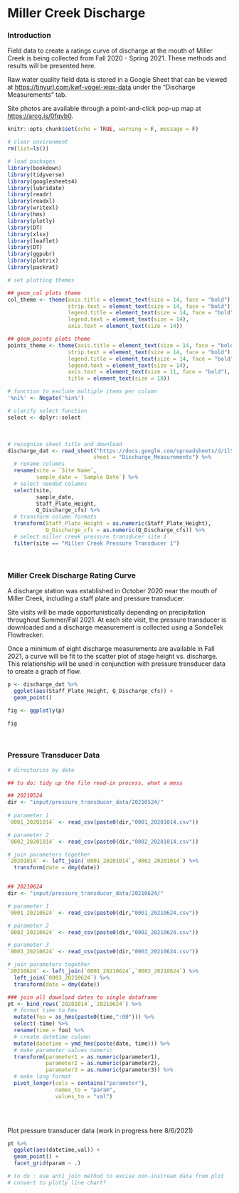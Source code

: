 # Miller Creek Discharge

### Introduction

Field data to create a ratings curve of discharge at the mouth of Miller Creek is being collected from Fall 2020 - Spring 2021. These methods and results will be presented here.

Raw water quality field data is stored in a Google Sheet that can be viewed at <https://tinyurl.com/kwf-vogel-wqx-data> under the "Discharge Measurements" tab.

Site photos are available through a point-and-click pop-up map at <https://arcg.is/0fqvb0>.

```r
knitr::opts_chunk$set(echo = TRUE, warning = F, message = F)

# clear environment
rm(list=ls())

# load packages
library(bookdown)
library(tidyverse)
library(googlesheets4)
library(lubridate)
library(readr)
library(readxl)
library(writexl)
library(hms)
library(plotly)
library(DT)
library(xlsx)
library(leaflet)
library(DT)
library(ggpubr)
library(plotrix)
library(packrat)

# set plotting themes

## geom_col plots theme
col_theme <- theme(axis.title = element_text(size = 14, face = "bold"),
                   strip.text = element_text(size = 14, face = "bold"),
                   legend.title = element_text(size = 14, face = "bold"),
                   legend.text = element_text(size = 14),
                   axis.text = element_text(size = 14))

## geom_points plots theme
points_theme <- theme(axis.title = element_text(size = 14, face = "bold"),
                   strip.text = element_text(size = 14, face = "bold"),
                   legend.title = element_text(size = 14, face = "bold"),
                   legend.text = element_text(size = 14),
                   axis.text = element_text(size = 11, face = "bold"),
                   title = element_text(size = 18))

# function to exclude multiple items per column
'%ni%' <- Negate('%in%')

# clarify select function
select <- dplyr::select
```

<br>

```r

# recognize sheet title and download
discharge_dat <- read_sheet("https://docs.google.com/spreadsheets/d/1lS9eJ7kX91IlYwSgiEQm-BQqif_7o5E4MzcBmqpwSoI/edit#gid=0", 
                           sheet = "Discharge_Measurements") %>%
  # rename columns
  rename(site = `Site Name`,
         sample_date = `Sample Date`) %>%
  # select needed columns
  select(site,
         sample_date,
         Staff_Plate_Height,
         Q_Discharge_cfs) %>%
  # transform column formats
  transform(Staff_Plate_Height = as.numeric(Staff_Plate_Height),
            Q_Discharge_cfs = as.numeric(Q_Discharge_cfs)) %>%
  # select miller creek pressure transducer site 1
  filter(site == "Miller Creek Pressure Transducer 1")

```

<br>

### Miller Creek Discharge Rating Curve 

A discharge station was established in October 2020 near the mouth of Miller Creek, including a staff plate and pressure transducer.

Site visits will be made opportunistically depending on precipitation throughout Summer/Fall 2021. At each site visit, the pressure transducer is downloaded and a discharge measurement is collected using a SondeTek Flowtracker.

Once a minimum of eight discharge measurements are available in Fall 2021, a curve will be fit to the scatter plot of stage height vs. discharge. This relationship will be used in conjunction with pressure transducer data to create a graph of flow.

```r
p <- discharge_dat %>%
  ggplot(aes(Staff_Plate_Height, Q_Discharge_cfs)) +
  geom_point()

fig <- ggplotly(p)

fig
```

<br>

### Pressure Transducer Data

```r
# directories by date

## to do: tidy up the file read-in process, what a mess

## 20210524
dir <- "input/pressure_transducer_data/20210524/"
  
# parameter 1
`0001_20201014` <- read_csv(paste0(dir,"0001_20201014.csv"))

# parameter 2
`0002_20201014` <- read_csv(paste0(dir,"0002_20201014.csv"))

# join parameters together
`20201014` <- left_join(`0001_20201014`,`0002_20201014`) %>%
  transform(date = dmy(date))


## 20210624
dir <- "input/pressure_transducer_data/20210624/"

# parameter 1
`0001_20210624` <- read_csv(paste0(dir,"0001_20210624.csv"))

# parameter 2
`0002_20210624` <- read_csv(paste0(dir,"0002_20210624.csv"))

# parameter 3
`0003_20210624` <- read_csv(paste0(dir,"0003_20210624.csv"))

# join parameters together
`20210624` <- left_join(`0001_20210624`,`0002_20210624`) %>%
  left_join(`0003_20210624`) %>%
  transform(date = dmy(date))

### join all download dates to single dataframe
pt <- bind_rows(`20201014`,`20210624`) %>%
  # format time to hms
  mutate(foo = as_hms(paste0(time,":00"))) %>%
  select(-time) %>%
  rename(time = foo) %>%
  # create datetime column
  mutate(datetime = ymd_hms(paste(date, time))) %>%
  # make parameter values numeric
  transform(parameter1 = as.numeric(parameter1),
            parameter2 = as.numeric(parameter2),
            parameter3 = as.numeric(parameter3)) %>%
  # make long format
  pivot_longer(cols = contains("parameter"),
               names_to = "param",
               values_to = "val")
  

```

<br>

Plot pressure transducer data (work in progress here 8/6/2021)
```r
pt %>%
  ggplot(aes(datetime,val)) +
  geom_point() +
  facet_grid(param ~ .)

# to do : use anti_join method to excise non-instream data from plot
# convert to plotly line chart?
```

